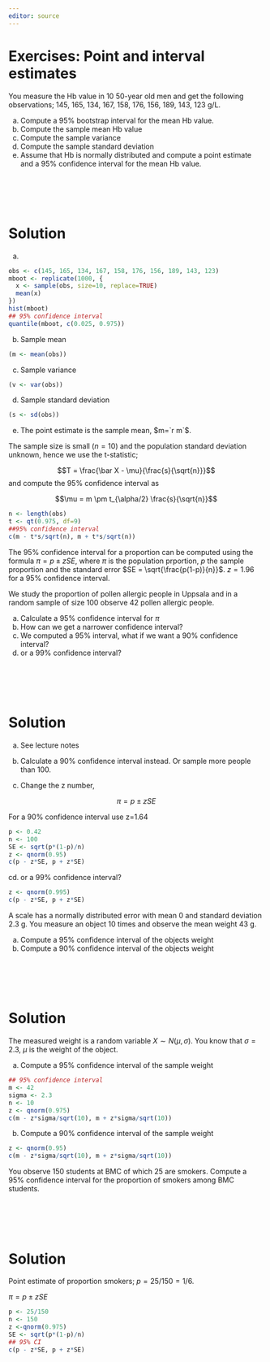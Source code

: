 ```yaml
---
editor: source
---
```


# Exercises: Point and interval estimates {.unnumbered}

::: {#exr-CIHb}
You measure the Hb value in 10 50-year old men and get the following observations; 145, 165, 134, 167, 158, 176, 156, 189, 143, 123 g/L.

a) Compute a 95% bootstrap interval for the mean Hb value.
b) Compute the sample mean Hb value
c) Compute the sample variance
d) Compute the sample standard deviation
b) Assume that Hb is normally distributed and compute a point estimate and a 95% confidence interval for the mean Hb value.

::: {.panel-tabset}
# ​

# Solution

a)  

```r
obs <- c(145, 165, 134, 167, 158, 176, 156, 189, 143, 123)
mboot <- replicate(1000, {
  x <- sample(obs, size=10, replace=TRUE)
  mean(x)
})
hist(mboot)
## 95% confidence interval
quantile(mboot, c(0.025, 0.975))
```

b)  Sample mean

```r
(m <- mean(obs))
```

c)  Sample variance

```r
(v <- var(obs))
```

d)  Sample standard deviation

```r
(s <- sd(obs))
```

e)  The point estimate is the sample mean, $m=`r m`$.

The sample size is small ($n=10$) and the population standard deviation unknown, hence we use the t-statistic;

$$T = \frac{\bar X - \mu}{\frac{s}{\sqrt{n}}}$$ and compute the 95% confidence interval as

$$\mu = m \pm t_{\alpha/2} \frac{s}{\sqrt{n}}$$

```r
n <- length(obs)
t <- qt(0.975, df=9)
##95% confidence interval 
c(m - t*s/sqrt(n), m + t*s/sqrt(n))
```

:::
:::

::: {#exr-CIprop}
The 95% confidence interval for a proportion can be computed using the formula $\pi = p \pm z SE,$ where $\pi$ is the population prportion, $p$ the sample proportion and the standard error $SE = \sqrt{\frac{p(1-p)}{n}}$. $z=1.96$ for a 95% confidence interval.

We study the proportion of pollen allergic people in Uppsala and in a random sample of size 100 observe 42 pollen allergic people.

  a) Calculate a 95% confidence interval for $\pi$
  b) How can we get a narrower confidence interval?
  c) We computed a 95% interval, what if we want a 90% confidence interval?
  d) or a 99% confidence interval?

::: {.panel-tabset}
# ​

# Solution
a) See lecture notes

b)  Calculate a 90% confidence interval instead. Or sample more people than 100.

c)  Change the z number,

$$\pi = p \pm z SE$$

For a 90% confidence interval use z=1.64

```r
p <- 0.42
n <- 100
SE <- sqrt(p*(1-p)/n)
z <- qnorm(0.95)
c(p - z*SE, p + z*SE)
```

cd)  or a 99% confidence interval?

```r
z <- qnorm(0.995)
c(p - z*SE, p + z*SE)
```

:::
:::

::: {#exr-CIscale}
A scale has a normally distributed error with mean 0 and standard deviation 2.3 g. You measure an object 10 times and observe the mean weight 43 g.

a) Compute a 95% confidence interval of the objects weight
b) Compute a 90% confidence interval of the objects weight

::: {.panel-tabset}
# ​

# Solution

The measured weight is a random variable $X \sim N(\mu, \sigma)$. You know that $\sigma = 2.3$, $\mu$ is the weight of the object.

a)  Compute a 95% confidence interval of the sample weight

```r
## 95% confidence interval
m <- 42
sigma <- 2.3
n <- 10
z <- qnorm(0.975)
c(m - z*sigma/sqrt(10), m + z*sigma/sqrt(10))
```

b)  Compute a 90% confidence interval of the sample weight

```r
z <- qnorm(0.95)
c(m - z*sigma/sqrt(10), m + z*sigma/sqrt(10))
```

:::
:::


::: {#exr-BMCsmokers}

You observe 150 students at BMC of which 25 are smokers. Compute a 95% confidence interval for the proportion of smokers among BMC students.

::: {.panel-tabset}
# ​

# Solution
Point estimate of proportion smokers; $p=25/150=1/6$.

$\pi = p \pm z SE$

```r
p <- 25/150
n <- 150
z <-qnorm(0.975)
SE <- sqrt(p*(1-p)/n)
## 95% CI
c(p - z*SE, p + z*SE)
```

:::
:::
